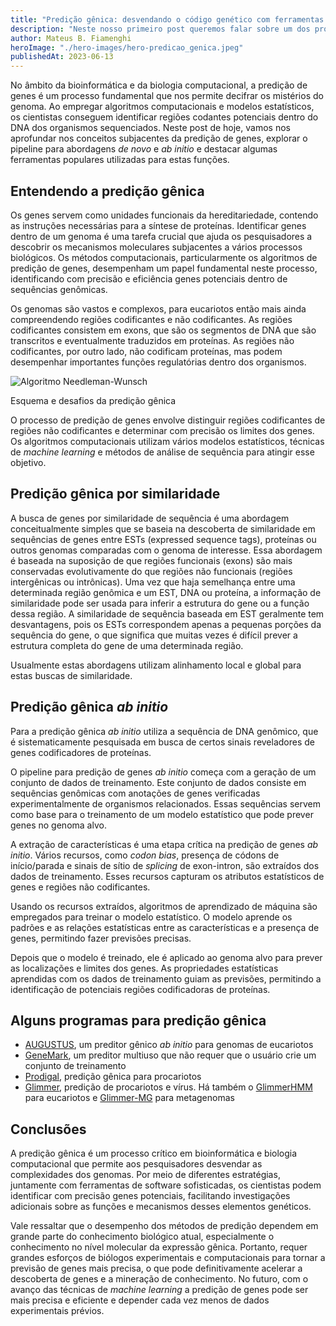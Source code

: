 ```yaml
---
title: "Predição gênica: desvendando o código genético com ferramentas computacionais"
description: "Neste nosso primeiro post queremos falar sobre um dos procedimentos mais importantes para a análise de sequências biológicas: o alinhamento de sequências. Sem dúvidas realizar alinhamento é um dos procedimentos mais essenciais para a bioinformática e para entender diferentes faces da biologia."
author: Mateus B. Fiamenghi
heroImage: "./hero-images/hero-predicao_genica.jpeg"
publishedAt: 2023-06-13
---
```



No âmbito da bioinformática e da biologia computacional, a predição de genes é um processo fundamental que nos permite decifrar os mistérios do genoma. Ao empregar algoritmos computacionais e modelos estatísticos, os cientistas conseguem identificar regiões codantes potenciais dentro do DNA dos organismos sequenciados. Neste post de hoje, vamos nos aprofundar nos conceitos subjacentes da predição de genes, explorar o pipeline para abordagens _de novo_ e _ab initio_ e destacar algumas ferramentas populares utilizadas para estas funções.

## Entendendo a predição gênica

Os genes servem como unidades funcionais da hereditariedade, contendo as instruções necessárias para a síntese de proteínas. Identificar genes dentro de um genoma é uma tarefa crucial que ajuda os pesquisadores a descobrir os mecanismos moleculares subjacentes a vários processos biológicos. Os métodos computacionais, particularmente os algoritmos de predição de genes, desempenham um papel fundamental neste processo, identificando com precisão e eficiência genes potenciais dentro de sequências genômicas.

Os genomas são vastos e complexos, para eucariotos então mais ainda compreendendo regiões codificantes e não codificantes. As regiões codificantes consistem em exons, que são os segmentos de DNA que são transcritos e eventualmente traduzidos em proteínas. As regiões não codificantes, por outro lado, não codificam proteínas, mas podem desempenhar importantes funções regulatórias dentro dos organismos.

<div class="flex flex-col items-center">
  <Image
    class="mb-0"
    src="https://cdn.numerade.com/ask_images/974bb25252154ecbb9184b0f231b2066.jpg"
    alt="Algoritmo Needleman-Wunsch"
    format="webp"
    width={500}
    height={500}
  />
  <p class="text-sm">Esquema e desafios da predição gênica</p>
</div>

O processo de predição de genes envolve distinguir regiões codificantes de regiões não codificantes e determinar com precisão os limites dos genes. Os algoritmos computacionais utilizam vários modelos estatísticos, técnicas de _machine learning_ e métodos de análise de sequência para atingir esse objetivo.

## Predição gênica por similaridade

A busca de genes por similaridade de sequência é uma abordagem conceitualmente simples que se baseia na descoberta de similaridade em sequências de genes entre ESTs (expressed sequence tags), proteínas ou outros genomas comparadas com o genoma de interesse. Essa abordagem é baseada na suposição de que regiões funcionais (exons) são mais conservadas evolutivamente do que regiões não funcionais (regiões intergênicas ou intrônicas). Uma vez que haja semelhança entre uma determinada região genômica e um EST, DNA ou proteína, a informação de similaridade pode ser usada para inferir a estrutura do gene ou a função dessa região. A similaridade de sequência baseada em EST geralmente tem desvantagens, pois os ESTs correspondem apenas a pequenas porções da sequência do gene, o que significa que muitas vezes é difícil prever a estrutura completa do gene de uma determinada região.

Usualmente estas abordagens utilizam alinhamento local e global para estas buscas de similaridade.

## Predição gênica _ab initio_

Para a predição gênica _ab initio_ utiliza a sequência de DNA genômico, que é sistematicamente pesquisada em busca de certos sinais reveladores de genes codificadores de proteínas.

O pipeline para predição de genes _ab initio_ começa com a geração de um conjunto de dados de treinamento. Este conjunto de dados consiste em sequências genômicas com anotações de genes verificadas experimentalmente de organismos relacionados. Essas sequências servem como base para o treinamento de um modelo estatístico que pode prever genes no genoma alvo.

A extração de características é uma etapa crítica na predição de genes _ab initio_. Vários recursos, como _codon bias_, presença de códons de início/parada e sinais de sítio de _splicing_ de exon-intron, são extraídos dos dados de treinamento. Esses recursos capturam os atributos estatísticos de genes e regiões não codificantes.

Usando os recursos extraídos, algoritmos de aprendizado de máquina são empregados para treinar o modelo estatístico. O modelo aprende os padrões e as relações estatísticas entre as características e a presença de genes, permitindo fazer previsões precisas.

Depois que o modelo é treinado, ele é aplicado ao genoma alvo para prever as localizações e limites dos genes. As propriedades estatísticas aprendidas com os dados de treinamento guiam as previsões, permitindo a identificação de potenciais regiões codificadoras de proteínas.

## Alguns programas para predição gênica

- [AUGUSTUS](https://bioinf.uni-greifswald.de/augustus/), um preditor gênico _ab initio_ para genomas de eucariotos
- [GeneMark](http://exon.gatech.edu/GeneMark/), um preditor multiuso que não requer que o usuário crie um conjunto de treinamento
- [Prodigal](https://github.com/hyattpd/Prodigal), predição gênica para procariotos
- [Glimmer](https://ccb.jhu.edu/software/glimmer/index.shtml), predição de procariotos e vírus. Há também o [GlimmerHMM](https://ccb.jhu.edu/software/glimmerhmm/) para eucariotos e [Glimmer-MG](https://github.com/davek44/Glimmer-MG) para metagenomas

## Conclusões

A predição gênica é um processo crítico em bioinformática e biologia computacional que permite aos pesquisadores desvendar as complexidades dos genomas. Por meio de diferentes estratégias, juntamente com ferramentas de software sofisticadas, os cientistas podem identificar com precisão genes potenciais, facilitando investigações adicionais sobre as funções e mecanismos desses elementos genéticos.

Vale ressaltar que o desempenho dos métodos de predição dependem em grande parte do conhecimento biológico atual, especialmente o conhecimento no nível molecular da expressão gênica. Portanto, requer grandes esforços de biólogos experimentais e computacionais para tornar a previsão de genes mais precisa, o que pode definitivamente acelerar a descoberta de genes e a mineração de conhecimento. No futuro, com o avanço das técnicas de _machine learning_ a predição de genes pode ser mais precisa e eficiente e depender cada vez menos de dados experimentais prévios.
